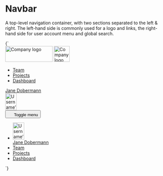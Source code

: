 
<Meta title="UI/Navigation/Navbar" />

# Navbar

A top-level navigation container, with two sections separated to the left & right. The left-hand side is commonly used for a logo and links, the right-hand side for user account menu and global search.

<Canvas>
  <Story name="Navbar">
    {`
      <nav class="u-bg--gray-80 u-padding-s--top u-padding-s--bottom u-relative">
        <div class="a-content u-flex u-justify-between u-items-center u-flex--wrap">
          <div class="u-flex u-items-center">
            <img src="${logoLarge}" width="150" height="50" alt="Company logo" class="u-flex__shrink-0 u-margin-l--right u-hidden u-block@l" />
            <img src="${logoSmall}" width="50" height="50" alt="Company logo" class="u-flex__shrink-0 u-margin-l--right u-hidden@l" />
            <div class="u-hidden u-block@l">
              <ul class="u-flex a-list-reset">
                <li class="u-margin-m--right">
                  <a href="/" class="a-button a-button--nav">Team</a>
                </li>
                <li class="u-margin-m--right">
                  <a href="/" class="a-button a-button--nav">Projects</a>
                </li>
                <li class="u-margin-m--right">
                  <a href="/" class="a-button a-button--nav">Dashboard</a>
                </li>
              </ul>
            </div>
          </div>
          <div class="u-hidden u-block@l">
            <a href="/" class="a-button a-button--nav" aria-current="page">
              <span class="a-button__label">Jane Dobermann</span>
              <div class="a-button__icon a-avatar">
                <img src="https://placekitten.com/100/150" width="36" height="54" alt="Username’s avatar" class="a-avatar" />
              </div>
            </a>
          </div>
          <div class="u-hidden@l">
            <button class="a-button a-button--icon a-button--icon-reversed" title="Toggle menu" aria-controls="navbar-1" aria-expanded="true">
              <svg width="16" height="16" class="a-icon" aria-hidden="true" focusable="false">
                <use xlink:href="${icons}#icon-hamburger"></use>
              </svg>
              <span class="u-sr-only">Toggle menu</span>
            </button>
            <ul class="u-flex u-flex--col a-list-reset c-navbar u-padding-s u-bg--gray-80" id="navbar-1">
              <li class="u-margin-s--bottom">
                <a href="/" class="a-button a-button--nav-large" aria-current="page">
                  <div class="a-button__icon a-avatar">
                    <img src="https://placekitten.com/100/150" width="36" height="54" alt="Username’s avatar" class="a-avatar" />
                  </div>
                  <span class="a-button__label">Jane Dobermann</span>
                </a>
              </li>
              <li class="u-margin-s--bottom">
                <a href="/" class="a-button a-button--nav-large">Team</a>
              </li>
              <li class="u-margin-s--bottom">
                <a href="/" class="a-button a-button--nav-large">Projects</a>
              </li>
              <li class="u-margin-s--bottom">
                <a href="/" class="a-button a-button--nav-large">Dashboard</a>
              </li>
            </ul>
          </div>
        </div>
      </nav>
    `}
  </Story>
</Canvas>

